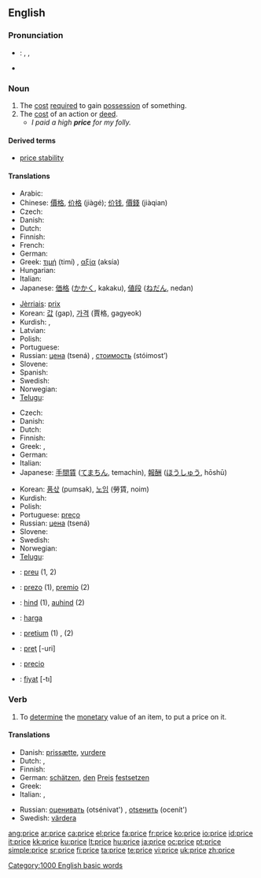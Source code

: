 {{see|Price}}
==English==

===Pronunciation===
* {{italbrac|UK, US}}: {{enPR|prīs}}, {{IPA|/praɪs/}}, {{SAMPA|/praIs/}}
* {{audio|en-us-price.ogg|Audio (US)}}

===Noun===
{{en-noun}}

# The [[cost]] [[require]]d to gain [[possession]] of something.
# The [[cost]] of an action or [[deed]].
#* ''I paid a high '''price''' for my folly.''

====Derived terms====
* [[price stability]]

====Translations====
{{trans-top|cost required to gain possession of something}}
* Arabic: {{Arab|[[ثمن]]}} {{IPAchar|(θáman)}} {{m}}
* Chinese: [[價格]], [[价格]] (jiàgé); [[价钱]], [[價錢]] (jiàqian)
* Czech: {{t+|cs|cena|f}}
* Danish: {{t-|da|pris|c}}
* Dutch: {{t+|nl|prijs|m}}
* Finnish: {{t+|fi|hinta}}
* French: {{t+|fr|prix|m}}
* German: {{t+|de|Preis|m}}
* Greek: [[τιμή]] (timí) {{f}}, [[αξία]] (aksía) {{f}}
* Hungarian: {{t+|hu|ár}}
* Italian: {{t+|it|prezzo|m}}
* Japanese: [[価格]] ([[かかく]], kakaku), [[値段]] ([[ねだん]], nedan)
{{trans-mid}}
* [[Jèrriais]]: [[prix#Jèrriais|prix]] {{m}}
* Korean: [[값]] (gap), [[가격]] (賈格, gagyeok)
* Kurdish: {{KUchar|[[به‌ها]]}}, {{KUchar|[[نرخ]]}}
* Latvian: {{t-|lv|cena|f|xs=Latvian}}
* Polish: {{t+|pl|cena|f}}
* Portuguese: {{t+|pt|preço|m}}
* Russian: [[цена]] (tsená) {{f}}, [[стоимость]] (stóimost’) {{f}}
* Slovene: {{t+|sl|cena|f}}
* Spanish: {{t+|es|precio|m}}
* Swedish: {{t+|sv|pris|n}}
* Norwegian: {{t-|no|pris}}
* [[Telugu]]: {{t|te|వెల|sc=Telu}}
{{trans-bottom}}

{{trans-top|cost of an action or deed}}
* Czech: {{t+|cs|cena|f}}
* Danish: {{t-|da|pris|c}}
* Dutch: {{t+|nl|prijs|m}}
* Finnish: {{t+|fi|hinta}}
* Greek: {{t+|el|τίμημα|n|tr=tímima|sc=Grek}}, {{t+|el|αντίτιμο|n|tr=andítimo|sc=Grek}}
* German: {{t+|de|Preis|m}}
* Italian: {{t+|it|prezzo|m}}
* Japanese: [[手間賃]] ([[てまちん]], temachin), [[報酬]] ([[ほうしゅう]], hōshū)
{{trans-mid}}
* Korean: [[품삯]] (pumsak), [[노임]] (勞賃, noim)
* Kurdish: {{KUchar|[[نرخ]]}}
* Polish: {{t+|pl|cena|f}}
* Portuguese: [[preço]] {{m}}
* Russian: [[цена]] (tsená) {{f}}
* Slovene: {{t+|sl|cena|f}}
* Swedish: {{t+|sv|pris|n}}
* Norwegian: {{t-|no|pris}}
* [[Telugu]]: {{t|te|ఫలితము|sc=Telu}}

{{trans-bottom}}

{{checktrans}}
{{trans-top|Translations to be categorised}}
* {{ttbc|Catalan}}: [[preu]] {{m}} (1, 2)
* {{ttbc|Esperanto}}: [[prezo]] (1), [[premio]] (2)
* {{ttbc|Estonian}}: [[hind]] (1), [[auhind]] (2)
* {{ttbc|Indonesian}}: [[harga]]
{{trans-mid}}
* {{ttbc|Latin}}: [[pretium]] (1) {{n}}, {{t-|la|premium}} {{n}} (2)
* {{ttbc|Romanian}}: [[preţ]] [-uri] {{n}}
* {{ttbc|Spanish}}: [[precio]] {{m}}
* {{ttbc|Turkish}}: [[fiyat]] [-tı]
{{trans-bottom}}

===Verb===
{{en-verb|pric|ing}}

# To [[determine]] the [[monetary]] value of an item, to put a price on it.

====Translations====
{{trans-top|determine or put a price on something}}
* Danish: [[prissætte]], [[vurdere]]
* Dutch: {{t+|nl|schatten}}, {{t-|nl|prijzen}}
* Finnish: {{t+|fi|hinnoitella}}
* German: [[schätzen]], [[den]] [[Preis]] [[festsetzen]]
* Greek: {{t+|el|κοστολογώ|sc=Grek}}
* Italian: {{t+|it|stimare}}, {{t+|it|valutare}}
{{trans-mid}}
* Russian: [[оценивать]] (otsénivat') {{impf}}, [[оtsенить]] (ocenít') {{pf}}
* Swedish: [[värdera]]
{{trans-bottom}}

[[Category:1000 English basic words]]

[[ang:price]]
[[ar:price]]
[[ca:price]]
[[el:price]]
[[fa:price]]
[[fr:price]]
[[ko:price]]
[[io:price]]
[[id:price]]
[[it:price]]
[[kk:price]]
[[ku:price]]
[[lt:price]]
[[hu:price]]
[[ja:price]]
[[oc:price]]
[[pt:price]]
[[simple:price]]
[[sr:price]]
[[fi:price]]
[[ta:price]]
[[te:price]]
[[vi:price]]
[[uk:price]]
[[zh:price]]